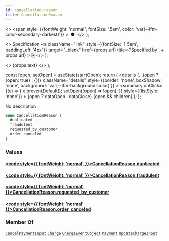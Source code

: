 ```yaml
---
id: cancellation-reason
title: CancellationReason
---
```


  <>
    <span
      style={{fontWeight: 'normal', fontSize: '.5em', color: 'var(--ifm-color-secondary-darkest)'}}
    >
      &nbsp;●&nbsp;
    </span>
  </>
);

  <>
    Specification
    <a
      className="link"
      style={{fontSize: '1.5em', paddingLeft: '4px'}}
      target="_blank"
      href={props.url}
      title={'Specified by ' + props.url}
    >
      ⎘
    </a>
  </>
);

  <>
    <span className={props.class}>{props.text}</span>
  </>
);


  const [open, setOpen] = useState(startOpen);
  return (
    <details
      {...(open ? {open: true} : {})}
      className="details"
      style={{border: 'none', boxShadow: 'none', background: 'var(--ifm-background-color)'}}
    >
      <summary
        onClick={(e) => {
          e.preventDefault();
          setOpen((open) => !open);
        }}
        style={{listStyle: 'none'}}
      >
        {open ? dataOpen : dataClose}
      </summary>
      {open && children}
    </details>
  );
};

No description

```graphql
enum CancellationReason {
  duplicated
  fraudulent
  requested_by_customer
  order_canceled
}
```

### Values

#### [<code style={{ fontWeight: 'normal' }}>CancellationReason.<b>duplicated</b></code>](#)

#### [<code style={{ fontWeight: 'normal' }}>CancellationReason.<b>fraudulent</b></code>](#)

#### [<code style={{ fontWeight: 'normal' }}>CancellationReason.<b>requested_by_customer</b></code>](#)

#### [<code style={{ fontWeight: 'normal' }}>CancellationReason.<b>order_canceled</b></code>](#)

### Member Of

[`CancelPaymentInput`](/docs/apis/graphql/types/inputs/cancel-payment-input.mdx) <Badge class="badge badge--secondary badge--relation" text="input"/><Bullet />[`Charge`](/docs/apis/graphql/types/objects/charge.mdx) <Badge class="badge badge--secondary badge--relation" text="object"/><Bullet />[`ChargeEventObject`](/docs/apis/graphql/types/objects/charge-event-object.mdx) <Badge class="badge badge--secondary badge--relation" text="object"/><Bullet />[`Payment`](/docs/apis/graphql/types/objects/payment.mdx) <Badge class="badge badge--secondary badge--relation" text="object"/><Bullet />[`UpdateChargeInput`](/docs/apis/graphql/types/inputs/update-charge-input.mdx) <Badge class="badge badge--secondary badge--relation" text="input"/>

